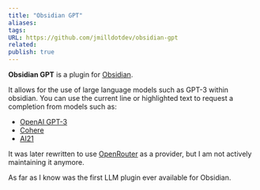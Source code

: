```yaml
---
title: "Obsidian GPT"
aliases: 
tags: 
URL: https://github.com/jmilldotdev/obsidian-gpt
related: 
publish: true
---
```




**Obsidian GPT** is a plugin for [Obsidian]([https://obsidian.md](https://obsidian.md/)).

It allows for the use of large language models such as GPT-3 within obsidian. You can use the current line or highlighted text to request a completion from models such as:

- [OpenAI GPT-3](https://openai.com/api/)
- [Cohere](https://cohere.ai/)
- [AI21](https://www.ai21.com/)

It was later rewritten to use [OpenRouter](https://openrouter.ai/) as a provider, but I am not actively maintaining it anymore.

As far as I know was the first LLM plugin ever available for Obsidian.